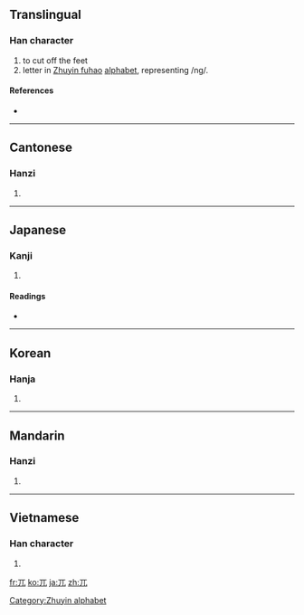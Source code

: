 ==Translingual==

===Han character===
{{Han char|rn=10|rad=儿|as=01|sn=3|four=1021<sub>0</sub>|canj=一山 (MU)}}

# to cut off the feet
#letter in [[Zhuyin fuhao]] [[alphabet]], representing /ng/.

====References====
* {{Han ref|kx=0123.020|dkj=01337|dj=0257.220|hdz=10264.050|uh=5140|ud=20800|bh=A461|bd=42081}}

[[Category:Zhuyin alphabet]]
----

==Cantonese==

===Hanzi===
{{yue-hanzi|jyut=|y=ngat6}}

# {{defn|Cantonese|sort=儿01}}

----

==Japanese==

===Kanji===
{{ja-kanji|grade=|rs=儿01}}

# {{defn|Japanese|sort=儿01}}

====Readings====
* {{ja-readings|on=[[こつ]] (kotsu), [[ごつ]] (gotsu)|kun=[[たかい]] (takai), [[はげる]] (hageru), [[あしきる]] (ashikiru)}}

----

==Korean==

===Hanja===
{{ko-hanja|hangeul=올|rv=ol|mr=ol}}

# {{defn|Korean|sort=儿01}}

----

==Mandarin==

===Hanzi===
{{cmn-hanzi|pin=[[wù]] ([[wu4]]), [[zǎn]] ([[zan3]])|wg=wu<sup>4</sup>, tsan<sup>3</sup>}}

# {{defn|Mandarin|sort=儿01}}

----

==Vietnamese==

===Han character===
{{vi-hantu|[[ngột]], [[ngát]], [[ngút]]|rs=儿01}}

# {{defn|Vietnamese|sort=儿01}}

[[fr:兀]]
[[ko:兀]]
[[ja:兀]]
[[zh:兀]]